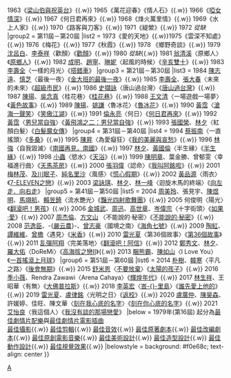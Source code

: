 {{Navbox
|name = 金馬獎最佳原創電影歌曲
|titlestyle = background: #eedd82
|title = {{{1|}}}[[金馬獎]][[金馬獎最佳原創電影歌曲|最佳原創電影歌曲]]
|groupstyle = background: #eee8aa
|group1 = 第1屆－第10屆
|list1 = 1962《[[千嬌百媚]]》{{.w}} 1963《[[梁山伯與祝英台 (1963年電影)|梁山伯與祝英台]]》{{.w}} 1965《萬花迎春》《情人石》{{.w}} 1966《[[啞女情深]]》{{.w}} 1967《何日君再來》{{.w}} 1968《烽火萬里情》{{.w}} 1969《水上人家》{{.w}} 1970《路客與刀客》{{.w}} 1971《緹縈》{{.w}} 1972 ''從缺''
|group2 = 第11屆－第20屆
|list2 = 1973《愛的天地》{{.w}}1975《雲深不知處》{{.w}} 1976《梅花》{{.w}} 1977《秋霞》{{.w}} 1978 《鄉野奇談》{{.w}} 1979 [[沈呂白]]、[[李泰祥]]〈歡顏〉《[[歡顏]]》{{.w}} 1980 ''從缺''{{.w}} 1981 [[翁清溪]]〈原鄉人〉《[[原鄉人 (電影)|原鄉人]]》{{.w}} 1982 [[成明]]、[[趙寧 (臺灣)|趙寧]]、[[琳妮]]〈起風的時候〉《[[辛亥雙十]]》{{.w}} 1983 [[李壽全]]〈一樣的月光〉《[[搭錯車 (電影)|搭錯車]]》
|group3 = 第21屆－第30屆
|list3 = 1984 [[陳志遠]]、[[慎芝]]〈最後一夜〉《[[金大班的最後一夜 (電影)|金大班的最後一夜]]》{{.w}} 1985 [[李壽全]]、[[張大春]]〈未來的未來〉《[[超級市民]]》{{.w}} 1986 [[史擷詠]]〈唐山過台灣〉《[[唐山過台灣]]》{{.w}} 1987 [[陳揚 (作曲家)|陳揚]]、[[吳念真]]〈桂花巷〉《[[桂花巷 (電影)|桂花巷]]》{{.w}} 1988 [[王文清 (台灣)|王文清]]〈一場遊戲一場夢〉《[[黃色故事]]》{{.w}} 1989 [[陳揚 (作曲家)|陳揚]]、[[姚謙]]〈魯冰花〉《[[魯冰花 (1989年電影)|魯冰花]]》{{.w}} 1990 [[黃霑]]〈[[滄海一聲笑]]〉《[[笑傲江湖 (1990年電影)|笑傲江湖]]》{{.w}} 1991 [[倫永亮]]〈何日〉《[[何日君再來 (1991年電影)|何日君再來]]》{{.w}} 1992 [[黃霑]]〈[[男兒當自強 (歌曲)|男兒當自強]]〉《[[黃飛鴻之二：男兒當自強]]》{{.w}} 1993 [[張國榮]]、[[林夕]]〈紅顏白髮〉《[[白髮魔女傳 (1993年電影)|白髮魔女傳]]》
|group4 = 第31屆－第40屆
|list4 = 1994 [[蔡振南]]〈一直搖頭〉《[[多桑 (電影)|多桑]]》{{.w}} 1995 [[陳昇]]〈為愛癡狂〉《[[我的美麗與哀愁]]》{{.w}} 1996 [[林強 (1964年)|林強]]〈自我毀滅〉《[[南國再見，南國]]》{{.w}} 1997 [[林夕]]、[[黃國倫]]〈半生緣〉《[[半生緣 (電影)|半生緣]]》{{.w}} 1998 [[陳煥昌|小蟲]]〈慾水〉《[[天浴]]》{{.w}} 1999 [[陳明章]]、葉金勝、曾郁雯〈幸福進行曲〉《[[天馬茶房 (電影)|天馬茶房]]》{{.w}} 2000 [[張羽偉]]〈認命〉《[[我叫阿銘啦]]》{{.w}} 2001 [[梅林茂]]、[[及川眠子]]、[[純名里沙]]〈風感〉《[[慌心假期]]》{{.w}} 2002 [[黃品源]]〈雨衣〉《[[7-ELEVEN之戀 (電影)|7-ELEVEN之戀]]》{{.w}} 2003 [[梁詠琪]]、[[林夕]]、[[林一峰]]〈迴旋木馬的終端〉《[[向左走·向右走 (電影)|向左走．向右走]]》
|group5 = 第41屆－第50屆
|list5 = 2004 [[周美玲]]、張見宇、[[陳煜明]]、[[馬翊航]]、[[賴昱錡]]〈流水艷光〉《[[豔光四射歌舞團]]》{{.w}} 2005 何俊明〈陽光〉《[[翻滾吧！男孩]]》{{.w}} 2006 [[金城武]]、[[周迅]]、[[高世章]]、[[岑偉宗]]〈十字街頭〉《[[如果·愛]]》{{.w}} 2007 [[周杰倫]]、[[方文山]] 〈不能說的·秘密〉《[[不能說的·秘密]]》{{.w}} 2008 [[范逸臣]]、-{[[嚴云農]]}-、[[曾志豪_(作曲家)|曾志豪]]〈國境之南〉《[[海角七號]]》{{.w}} 2009 [[陶红|陶紅]]、 [[谭维维|譚維維]]、[[曾檐]]〈遇見〉《[[米香 (電影)|米香]]》{{.w}} 2010 [[雷光夏]]〈第36個故事〉《[[第36個故事]]》{{.w}} 2011 [[乱彈阿翔]]〈完美落地〉《[[翻滾吧！阿信]]》{{.w}} 2012 [[鄭秀文]]、[[林夕]]、[[羅大佑]]〈DoReMi〉《[[高海拔之戀II]]》{{.w}} 2013 [[睏熊霸]]、[[陳如山 (歌手)|陳如山]]〈I Love You〉《[[一首搖滾上月球]]》
|group6 = 第51屆－第60屆
|list6 = 2014 [[朴树 (歌手)|朴樹]]、[[韩寒|韓寒]]〈平凡之路〉《[[後會無期]]》{{.w}} 2015 [[舒米恩]]〈[[不要放棄 (舒米恩歌曲)|不要放棄]]〉《[[太陽的孩子]]》{{.w}} 2016 [[季小薇]]、Rendra Zawawi〈Arena Cahaya〉《[[輝煌年代]]》{{.w}} 2017 [[林生祥]]、王昭華〈有無〉《[[大佛普拉斯]]》{{.w}} 2018 [[李英宏]]〈[[峇里島 (李英宏歌曲)|峇-{}-里島]]〉《[[誰先愛上他的]]》{{.w}} 2019 [[雷光夏]]、[[盧律銘]]〈光明之日〉《[[返校 (電影)|返校]]》{{.w}} 2020 [[盧廣仲]]、[[陳昊森]]、許媛婷、佳旺、陳文華〈[[刻在我心底的名字]]〉《[[刻在你心底的名字]]》{{.w}} 2021 [[艾怡良]]〈我這個人〉《[[我沒有談的那場戀愛]]》
|below = 1979年(第16屆) 起分為[[金馬獎最佳劇情片配樂|最佳劇情片配樂]]與[[金馬獎最佳劇情片電影插曲|最佳劇情片電影插曲]]<BR>[[金馬獎最佳攝影|最佳攝影]]{{.w}} [[金馬獎最佳剪輯|最佳剪輯]]{{.w}} [[金馬獎最佳音效|最佳音效]]{{.w}} [[金馬獎最佳原著劇本|最佳原著劇本]]{{.w}} [[金馬獎最佳改編劇本|最佳改編劇本]]{{.w}} [[金馬獎最佳原創電影音樂|最佳原創電影音樂]]{{.w}} [[金馬獎最佳美術設計|最佳美術設計]]{{.w}} [[金馬獎最佳造型設計|最佳造型設計]]{{.w}} [[金馬獎最佳動作設計|最佳動作設計]]{{.w}} [[金馬獎最佳視覺效果|最佳視覺效果]]{{.w}}
|belowstyle = background: #f0e68c; text-align: center
}}<noinclude>
[[Category:金馬獎模板|A]]
</noinclude>